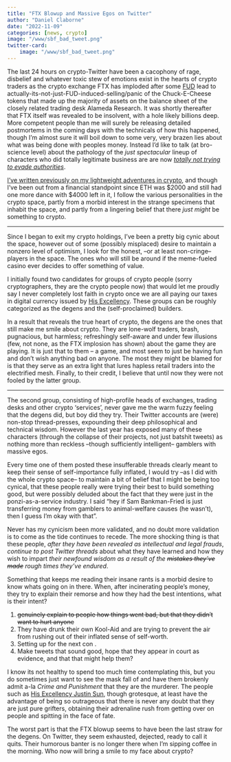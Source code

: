 ```yaml
---
title: "FTX Blowup and Massive Egos on Twitter"
author: "Daniel Claborne"
date: "2022-11-09"
categories: [news, crypto]
image: "/www/sbf_bad_tweet.png"
twitter-card:
    image: "/www/sbf_bad_tweet.png"
---
```


The last 24 hours on crypto-Twitter have been a cacophony of rage, disbelief and whatever toxic stew of emotions exist in the hearts of crypto traders as the crypto exchange FTX has imploded after some [FUD](https://www.coindesk.com/business/2022/11/02/divisions-in-sam-bankman-frieds-crypto-empire-blur-on-his-trading-titan-alamedas-balance-sheet/) lead to actually-its-not-just-FUD-induced-selling/panic of the Chuck-E-Cheese tokens that made up the majority of assets on the balance sheet of the closely related trading desk Alameda Research.  It was shortly thereafter that FTX itself was revealed to be insolvent, with a hole likely billions deep.  More competent people than me will surely be releasing detailed postmortems in the coming days with the technicals of how this happened, though I'm almost sure it will boil down to some very, very brazen lies about what was being done with peoples money.  Instead I'd like to talk (at bro-science level) about the pathology of the *just spectacular* lineup of characters who did totally legitimate business are are now [*totally not trying to evade authorities*](https://decrypt.co/109981/terra-co-founder-do-kwon-i-am-not-on-the-run).

[I've written previously on my lightweight adventures in crypto](https://medium.com/@ddunlopaux/retrospective-of-a-suckers-crypto-adventures-written-from-the-not-too-distant-future-40019b104fe4), and though I've been out from a financial standpoint since ETH was $2000 and still had one more dance with $4000 left in it, I follow the various personalities in the crypto space, partly from a morbid interest in the strange specimens that inhabit the space, and partly from a lingering belief that there *just might* be something to crypto.

___

Since I began to exit my crypto holdings, I've been a pretty big cynic about the space, however out of some (possibly misplaced) desire to maintain a nonzero level of optimism, I look for the honest, --or at least non-cringe-- players in the space.  The ones who will still be around if the meme-fueled casino ever decides to offer something of value.  

I initially found two candidates for groups of crypto people (sorry cryptographers, they are the crypto people now) that would let me proudly say I never completely lost faith in crypto once we are all paying our taxes in digital currency issued by [His Excellency](https://twitter.com/justinsuntron).  These groups can be roughly categorized as the degens and the (self-proclaimed) builders.

In a result that reveals the true heart of crypto, the degens are the ones that still make me smile about crypto.  They are lone-wolf traders, brash, pugnacious, but harmless; refreshingly self-aware and under few illusions (few, not none, as the FTX implosion has shown) about the game they are playing.  It is just that to them --  a game, and most seem to just be having fun and don't wish anything bad on anyone.  The most they might be blamed for is that they serve as an extra light that lures hapless retail traders into the electrified mesh.  Finally, to their credit, I believe that until now they were not fooled by the latter group.

____

The second group, consisting of high-profile heads of exchanges, trading desks and other crypto 'services', never gave me the warm fuzzy feeling that the degens did, but boy did they try.  Their Twitter accounts are (were) non-stop thread-presses, expounding their deep philosophical and technical wisdom.  However the last year has exposed many of these characters (through the collapse of their projects, not just batshit tweets) as nothing more than reckless --though sufficiently intelligent-- gamblers with massive egos.

Every time one of them posted these insufferable threads clearly meant to keep their sense of self-importance fully inflated, I would try --as I did with the whole crypto space-- to maintain a bit of belief that I might be being too cynical, that these people really were trying their best to build something good, but were possibly deluded about the fact that they were just in the ponzi-as-a-service industry.  I said "hey if Sam Bankman-Fried is just transferring money from gamblers to animal-welfare causes (he wasn't), then I guess I'm okay with that". 

Never has my cynicism been more validated, and no doubt more validation is to come as the tide continues to recede.  The more shocking thing is that these people, *after they have been revealed as intellectual and legal frauds*, *continue to post Twitter threads* about what they have learned and how they wish to impart *their newfound wisdom as a result of the ~~mistakes they've made~~ rough times they've endured*.  

Something that keeps me reading their insane rants is a morbid desire to know whats going on in there.  When, after incinerating people's money, they try to explain their remorse and how they had the best intentions, what is their intent?

1.  ~~genuinely explain to people how things went bad, but that they didn't want to hurt anyone~~
2.  They have drunk their own Kool-Aid and are trying to prevent the air from rushing out of their inflated sense of self-worth.
3.  Setting up for the next con .
4.  Make tweets that sound good, hope that they appear in court as evidence, and that that might help them?

I know its not healthy to spend too much time contemplating this, but you do sometimes just want to see the mask fall of and have them brokenly admit a-la *Crime and Punishment* that they are the murderer.  The people such as [His Excellency Justin Sun](https://twitter.com/justinsuntron), though grotesque, at least have the advantage of being so outrageous that there is never any doubt that they are just pure grifters, obtaining their adrenaline rush from getting over on people and spitting in the face of fate.

The worst part is that the FTX blowup seems to have been the last straw for the degens.  On Twitter, they seem exhausted, dejected, ready to call it quits.  Their humorous banter is no longer there when I'm sipping coffee in the morning.  Who now will bring a smile to my face about crypto?


